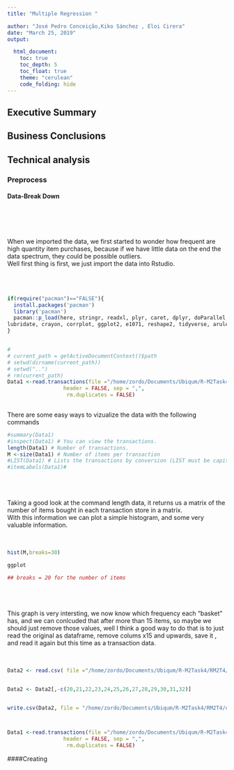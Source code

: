 ```yaml
---
title: "Multiple Regression "

author: "José Pedro Conceição,Kiko Sánchez , Eloi Cirera"
date: "March 25, 2019"
output: 

  html_document:
    toc: true
    toc_depth: 5
    toc_float: true
    theme: "cerulean" 
    code_folding: hide
---
```

    
    
## Executive Summary 







## Business Conclusions






## Technical analysis





### Preprocess



#### Data-Break Down

</br>
</br>
</br>
</br>
When we imported the data, we first started to wonder how frequent are high quantity item purchases, because if we have little data on the end the data spectrum, they could be possible outliers.
</br>
Well first thing is first, we just import the data into Rstudio.
</br>
</br>
</br>
</br>
```r

if(require("pacman")=="FALSE"){
  install.packages('pacman')
  library('pacman')
  pacman::p_load(here, stringr, readxl, plyr, caret, dplyr, doParallel,
lubridate, crayon, corrplot, ggplot2, e1071, reshape2, tidyverse, arules, arulesViz)
}


# 
# current_path = getActiveDocumentContext()$path
# setwd(dirname(current_path))
# setwd("..")
# rm(current_path)
Data1 <-read.transactions(file ="/home/zordo/Documents/Ubiqum/R-M2Task4/RM2T4/data/ElectronidexTransactions2017.csv" , format = "basket", 
                  header = FALSE, sep = ",", 
                   rm.duplicates = FALSE) 
                  
```

There are some easy ways to vizualize the data with the following commands


```r

#summary(Data1)
#inspect(Data1) # You can view the transactions. 
length(Data1) # Number of transactions.
M <-size(Data1) # Number of items per transaction
#LIST(Data1) # Lists the transactions by conversion (LIST must be capitalized)
#itemLabels(Data1)#
```
</br>
</br>
</br>
Taking a good look at the command length data, it returns us a matrix of the number of items bought in each transaction store in a matrix.
</br>
With this information we can plot a simple histogram, and some very valuable information.
</br>
</br>
</br>
```r
hist(M,breaks=30)

ggplot

## breaks = 20 for the number of items
```
</br>
</br>
</br>
This graph is very intersting, we now know which frequency each "basket" has, and we can conlcuded that after more than 15 items, so maybe we should just remove those values, well I think a good way to do that is to just read the original as dataframe, remove colums x15 and upwards, save it , and read it again but this time as a transaction data.
</br>
</br>
</br>
```r

Data2 <- read.csv( file ="/home/zordo/Documents/Ubiqum/R-M2Task4/RM2T4/data/ElectronidexTransactions2017.csv" , header = TRUE , sep = ',')


Data2 <- Data2[,-c(20,21,22,23,24,25,26,27,28,29,30,31,32)]


write.csv(Data2, file = "/home/zordo/Documents/Ubiqum/R-M2Task4/RM2T4/data/Only15items.csv")



Data1 <-read.transactions(file ="/home/zordo/Documents/Ubiqum/R-M2Task4/RM2T4/data/ElectronidexTransactions2017.csv" , format = "basket", 
                  header = FALSE, sep = ",", 
                   rm.duplicates = FALSE) 


```





####Creating 

